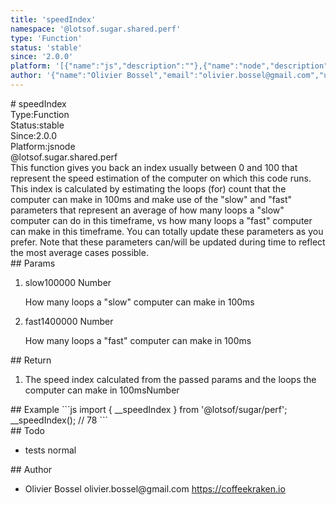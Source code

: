 ```yaml
---
title: 'speedIndex'
namespace: '@lotsof.sugar.shared.perf'
type: 'Function'
status: 'stable'
since: '2.0.0'
platform: '[{"name":"js","description":""},{"name":"node","description":""}]'
author: '{"name":"Olivier Bossel","email":"olivier.bossel@gmail.com","url":"https://coffeekraken.io"}'
---
```

<div class="docmap-mdx">
# speedIndex
<div class="_metas">
<div class="_type"><span class="_type-label">Type:</span><span class="_type-value">Function</span></div>
<div class="_status"><span class="_status-label">Status:</span><span class="_status-value -stable">stable</span></div>
<div class="_since"><span class="_since-label">Since:</span><span class="_since-value">2.0.0</span></div>
<div class="_platform"><span class="_platform-label">Platform:</span><span class="_platform-value -js">js</span><span class="_platform-value -node">node</span></div>
</div>
<div class="_namespace">@lotsof.sugar.shared.perf</div>
<div class="_description">
This function gives you back an index usually between 0 and 100 that represent
the speed estimation of the computer on which this code runs.
This index is calculated by estimating the loops (for) count that the computer
can make in 100ms and make use of the &quot;slow&quot; and &quot;fast&quot; parameters that represent
an average of how many loops a &quot;slow&quot; computer can do in this timeframe, vs how many loops a &quot;fast&quot;
computer can make in this timeframe.
You can totally update these parameters as you prefer.
Note that these parameters can/will be updated during time to reflect the most
average cases possible.
</div>
<div class="_params">
## Params
<ol class="_list">
<li class="_item">
<span class="_name">slow</span><span class="_default">100000</span> <span class="_type">Number</span>
<p class="_description">How many loops a &quot;slow&quot; computer can make in 100ms</p>
</li>
<li class="_item">
<span class="_name">fast</span><span class="_default">1400000</span> <span class="_type">Number</span>
<p class="_description">How many loops a &quot;fast&quot; computer can make in 100ms</p>
</li>
</ol>
</div>
<div class="_return">
## Return
<ol class="_list">
<li class="_item">
<span class="_description">The speed index calculated from the passed params and the loops the computer can make in 100ms</span><span class="_default"></span><span class="_type">Number</span>
</li>
</ol>
</div>
<div class="_examples">
## Example
```js
import { __speedIndex } from '@lotsof/sugar/perf';
__speedIndex(); // 78
```
</div>
<div class="_todo">
## Todo
<ul class="_list">
<li class="_item">
<span class="_description">tests</span>
<span class="_priority -normal">normal</span>
</li>
</ul>
</div>
<div class="_author">
## Author
<ul class="_list">
<li class="_item">
<span class="_name">Olivier Bossel</span>
<span class="_email">olivier.bossel@gmail.com</span>
<a href="https://coffeekraken.io" target="_blank" class="_url">https://coffeekraken.io</a>
</li>
</ul>
</div>
</div>
